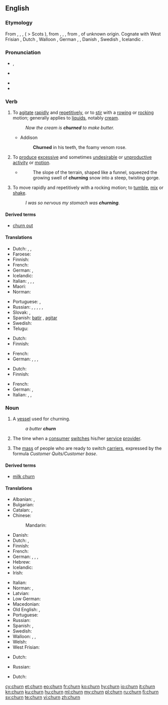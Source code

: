 ==English==

===Etymology===
From {{etyl|enm|en}} {{m|enm|cherne}}, {{m|enm|chrine}}, {{m|enm|chyrne}}, {{m|enm|*kyrne}} ( > Scots {{m|sco|kirn}}), from {{etyl|ang|en}} {{m|ang|ċyrn}}, {{m|ang|ċyrin}}, {{m|ang|ċirin||a churn}}, from {{etyl|gem-pro|en}} {{m|gem-pro|*kernǭ||churn}}, of unknown origin. Cognate with West Frisian {{term|tsjerne|lang=fy}}, Dutch {{term|karn|lang=nl}}, Walloon {{term|serene|lang=wa}}, German {{m|de|Karn}}, {{m|de|Kirne}}, Danish {{m|da|kjærne}}, Swedish {{m|sv|kärna}}, Icelandic {{m|is|kirna||a churn}}.

===Pronunciation===
* {{a|UK}} {{enPR|chû(r)n}}, {{IPA|/tʃɜː(r)n/|lang=en}}
* {{a|US}} {{IPA|/tʃɚn/|lang=en}}
* {{audio|en-us-churn.ogg|Audio (US)|lang=en}}
* {{rhymes|ɜː(r)n|lang=en}}

===Verb===
{{en-verb}}

# {{context|transitive|lang=en}} To [[agitate]] [[rapid]]ly and [[repetitive]]ly, or to [[stir]] with a [[row]]ing or [[rock]]ing motion; generally applies to [[liquid]]s, notably [[cream]].
#: ''Now the cream is '''churned''' to make butter.''
#* Addison
#*: '''Churned''' in his teeth, the foamy venom rose.
# {{context|transitive|figuratively|lang=en}} To [[produce]] [[excessive]] and sometimes [[undesirable]] or [[unproductive]] [[activity]] or [[motion]].
#* {{quote-news|date=2012|author=John Branch|title=Snow Fall : The Avalanche at Tunnel Creek|newspaper=New York Time|url=http://www.nytimes.com/projects/2012/snow-fall/?smid=fb-nytimes&WT.z_sma=SP_SNT_20130415#/?part=tunnel-creek}}
#*: The slope of the terrain, shaped like a funnel, squeezed the growing swell of '''churning''' snow into a steep, twisting gorge.
# {{context|intransitive|lang=en}} To move rapidly and repetitively with a rocking motion; to [[tumble]], [[mix]] or [[shake]].
#: ''I was so nervous my stomach was '''churning'''.''

====Derived terms====
* [[churn out]]

====Translations====
{{trans-top|agitate rapidly}}
* Dutch: {{t+|nl|karnen}} {{qualifier|butter}}, {{t+|nl|agiteren}}, {{qualifier|fluid}}
* Faroese: {{t|fo|kirna}}
* Finnish: {{t+|fi|kirnuta}}
* French: {{t+|fr|baratter}}
* German: {{t|de|durchschütteln}}, {{t|de|aufwühlen}}
* Icelandic: {{t|is|strokka}}
* Italian: {{t+|it|frullare}}, {{t+|it|sbattere}}, {{t+|it|ribollire}}, {{t|it|spumeggiare}}
* Maori: {{t|mi|pīkari}}
* Norman: {{t|nrf|pêtri}}
{{trans-mid}}
* Portuguese: {{t+|pt|agitar}}, {{t+|pt|bater}}
* Russian: {{qualifier|creamy substance}} {{t+|ru|взбива́ть|impf}}, {{t+|ru|взбить|pf}}, {{qualifier|liquid}} {{t+|ru|взба́лтывать|impf}}, {{t+|ru|взболта́ть|pf}}, {{qualifier|butter}} {{t+|ru|сбива́ть|impf}}, {{t+|ru|сбить|pf}}
* Slovak: {{t|sk|tĺcť}}, {{t|sk|stĺkať}}
* Spanish: [[batir]] {{gloss|butter}}, [[agitar]] {{gloss|water}}
* Swedish: {{t+|sv|kärna}}
* Telugu: {{t+|te|చిలుకు}}
{{trans-bottom}}

{{trans-top|figuratively: produce excessive motion}}
* Dutch: {{t+|nl|woelen}}
* Finnish: {{t+|fi|hämmentää}}
{{trans-mid}}
* French: {{t+|fr|agiter}}
* German: {{t|de|wusseln}}, {{t+|de|rütteln}}, {{t+|de|wühlen}},
{{trans-bottom}}

{{trans-top|tumble}}
* Dutch: {{t+|nl|woelen}}
* Finnish: {{t+|fi|velloa}}
{{trans-mid}}
* French: {{t+|fr|agiter}}
* German: {{t|de|durchschütteln}}, {{t|de|aufwühlen}}
* Italian: {{t|it|spumeggiare}}, {{t+|it|frullare}}, {{t+|it|ribollire}}
{{trans-bottom}}

===Noun===
{{en-noun}}

# A [[vessel]] used for churning.
#: ''a butter '''churn'''''
# {{context|telecommunications|lang=en}} The time when a [[consumer]] [[switch]]es his/her [[service]] [[provider]].
# {{context|telecommunications|lang=en}} The [[mass]] of people who are ready to switch [[carrier]]s, expressed by the formula ''Customer Quits/Customer base''.

====Derived terms====
* [[milk churn]]

====Translations====
{{trans-top|vessel for churning}}
* Albanian: {{t|sq|dybek}}, {{t|sq|dylbek}}
* Bulgarian: {{t|bg|буталка|f|tr=butalka}}
* Catalan: {{t|ca|manteguera|f}} {{qualifier|for butter}}, {{t|ca|lletera|f}} {{qualifier|for milk}}
* Chinese:
*: Mandarin: {{t|cmn|攪乳器|tr=jiǎorǔqì|sc=Hani}}
* Danish: {{t|da|kjerne}}
* Dutch: {{t|nl|botervat|n}}, {{t+|nl|karn|m|f}}
* Finnish: {{t+|fi|kirnu}}
* French: {{t+|fr|baratte|f}}
* German: {{t|de|Rührtrommel|f}}, {{t+|de|Butterfass|n}}, {{t|de|Butterfertiger|m}}, {{t+|de|Kerne|f}}
* Hebrew: {{t|he|נטישה|sc=Hebr}}
* Icelandic: {{t|is|kirna|f}}
* Irish: {{t|ga|cuinneog|f}}
{{trans-mid}}
* Italian: {{t+|it|zangola}}
* Norman: {{t|nrf|bathette|f}}, {{t|nrf|ribot|m}}
* Latvian: {{t|lv|ķērne|f}}
* Low German: {{t|nds|karne|f}}
* Macedonian: {{t|mk|бутин|m|tr=bútin}}
* Old English: {{t|ang|ċyrin|f}}, {{t|ang|ċeren|f}}
* Portuguese: {{t|pt|batedeira|f}}
* Russian: {{t+|ru|маслобо́йка|f}}
* Spanish: {{t|es|mantequera|f}} {{gloss|butter}}, {{t+|es|lechera|f}} {{gloss|milk}}
* Swedish: {{t+|sv|kärna|c}}
* Walloon: {{t+|wa|serene|f}} {{qualifier|with wooden leg}}, {{t|wa|toûnwere|f}} {{qualifier|with crank}}, {{t|wa|bourtea|m}} {{qualifier|any system}}
* Welsh: {{t|cy|buddai|f}}
* West Frisian: {{t|fy|tsjerne|c}}
{{trans-bottom}}

{{trans-top|time when customer switches provider}}
* Dutch: {{t|nl|overstap|m}}
{{trans-mid}}
* Russian: {{t|ru|отто́к абонентов}}
{{trans-bottom}}

{{trans-top|people ready to switch carrier}}
* Dutch: {{t|nl|overstapkandidaten|p}}
{{trans-mid}}
{{trans-bottom}}

[[cy:churn]]
[[et:churn]]
[[eo:churn]]
[[fr:churn]]
[[ko:churn]]
[[hy:churn]]
[[io:churn]]
[[it:churn]]
[[kn:churn]]
[[ku:churn]]
[[hu:churn]]
[[ml:churn]]
[[my:churn]]
[[pl:churn]]
[[ru:churn]]
[[fi:churn]]
[[sv:churn]]
[[te:churn]]
[[vi:churn]]
[[zh:churn]]
